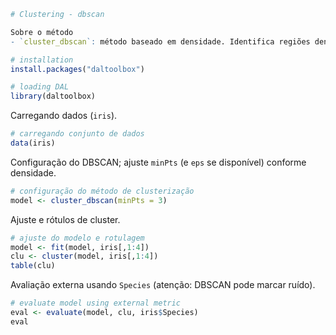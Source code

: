 ```r
# Clustering - dbscan

Sobre o método
- `cluster_dbscan`: método baseado em densidade. Identifica regiões densas separadas por áreas de baixa densidade; detecta ruído e clusters de formas arbitrárias.

# installation 
install.packages("daltoolbox")

# loading DAL
library(daltoolbox) 
```

Carregando dados (`iris`).
```r
# carregando conjunto de dados
data(iris)
```

Configuração do DBSCAN; ajuste `minPts` (e `eps` se disponível) conforme densidade.
```r
# configuração do método de clusterização
model <- cluster_dbscan(minPts = 3)
```

Ajuste e rótulos de cluster.
```r
# ajuste do modelo e rotulagem
model <- fit(model, iris[,1:4])
clu <- cluster(model, iris[,1:4])
table(clu)
```

Avaliação externa usando `Species` (atenção: DBSCAN pode marcar ruído).
```r
# evaluate model using external metric
eval <- evaluate(model, clu, iris$Species)
eval
```
